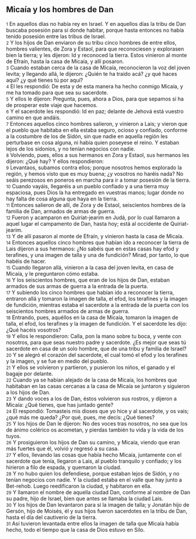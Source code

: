 == Micaía y los hombres de Dan ==

{{anchor|1}} <small>1</small> En aquellos días no había rey en Israel. Y en aquellos días la tribu de Dan buscaba posesión para sí donde habitar, porque hasta entonces no había tenido posesión entre las tribus de Israel.<br>
{{anchor|2}} <small>2</small> Y los hijos de Dan enviaron de su tribu cinco hombres de entre ellos, hombres valientes, de Zora y Estaol, para que reconociesen y explorasen bien la tierra; y les dijeron: Id y reconoced la tierra. Estos vinieron al monte de Efraín, hasta la casa de Micaía, y allí posaron.<br>
{{anchor|3}} <small>3</small> Cuando estaban cerca de la casa de Micaía, reconocieron la voz del joven levita; y llegando allá, le dijeron: ¿Quién te ha traído acá? ¿y qué haces aquí? ¿y qué tienes tú por aquí?<br>
{{anchor|4}} <small>4</small> El les respondió: De esta y de esta manera ha hecho conmigo Micaía, y me ha tomado para que sea su sacerdote.<br>
{{anchor|5}} <small>5</small> Y ellos le dijeron: Pregunta, pues, ahora a Dios, para que sepamos si ha de prosperar este viaje que hacemos.<br>
{{anchor|6}} <small>6</small> Y el sacerdote les respondió: Id en paz; delante de Jehová está vuestro camino en que andáis.<br>
{{anchor|7}} <small>7</small> Entonces aquellos cinco hombres salieron, y vinieron a Lais; y vieron que el pueblo que habitaba en ella estaba seguro, ocioso y confiado, conforme a la costumbre de los de Sidón, sin que nadie en aquella región les perturbase en cosa alguna, ni había quien poseyese el reino. Y estaban lejos de los sidonios, y no tenían negocios con nadie.<br>
{{anchor|8}} <small>8</small> Volviendo, pues, ellos a sus hermanos en Zora y Estaol, sus hermanos les dijeron: ¿Qué hay? Y ellos respondieron:<br>
{{anchor|9}} <small>9</small> Levantaos, subamos contra ellos; porque nosotros hemos explorado la región, y hemos visto que es muy buena; ¿y vosotros no haréis nada? No seáis perezosos en poneros en marcha para ir a tomar posesión de la tierra.<br>
{{anchor|10}} <small>10</small> Cuando vayáis, llegaréis a un pueblo confiado y a una tierra muy espaciosa, pues Dios la ha entregado en vuestras manos; lugar donde no hay falta de cosa alguna que haya en la tierra.<br>
{{anchor|11}} <small>11</small> Entonces salieron de allí, de Zora y de Estaol, seiscientos hombres de la familia de Dan, armados de armas de guerra.<br>
{{anchor|12}} <small>12</small> Fueron y acamparon en Quiriat-jearim en Judá, por lo cual llamaron a aquel lugar el campamento de Dan, hasta hoy; está al occidente de Quiriat-jearim.<br>
{{anchor|13}} <small>13</small> Y de allí pasaron al monte de Efraín, y vinieron hasta la casa de Micaía.<br>
{{anchor|14}} <small>14</small> Entonces aquellos cinco hombres que habían ido a reconocer la tierra de Lais dijeron a sus hermanos: ¿No sabéis que en estas casas hay efod y terafines, y una imagen de talla y una de fundición? Mirad, por tanto, lo que habéis de hacer.<br>
{{anchor|15}} <small>15</small> Cuando llegaron allá, vinieron a la casa del joven levita, en casa de Micaía, y le preguntaron cómo estaba.<br>
{{anchor|16}} <small>16</small> Y los seiscientos hombres, que eran de los hijos de Dan, estaban armados de sus armas de guerra a la entrada de la puerta.<br>
{{anchor|17}} <small>17</small> Y subiendo los cinco hombres que habían ido a reconocer la tierra, entraron allá y tomaron la imagen de talla, el efod, los terafines y la imagen de fundición, mientras estaba el sacerdote a la entrada de la puerta con los seiscientos hombres armados de armas de guerra.<br>
{{anchor|18}} <small>18</small> Entrando, pues, aquéllos en la casa de Micaía, tomaron la imagen de talla, el efod, los terafines y la imagen de fundición. Y el sacerdote les dijo: ¿Qué hacéis vosotros?<br>
{{anchor|19}} <small>19</small> Y ellos le respondieron: Calla, pon la mano sobre tu boca, y vente con nosotros, para que seas nuestro padre y sacerdote. ¿Es mejor que seas tú sacerdote en casa de un solo hombre, que de una tribu y familia de Israel?<br>
{{anchor|20}} <small>20</small> Y se alegró el corazón del sacerdote, el cual tomó el efod y los terafines y la imagen, y se fue en medio del pueblo.<br>
{{anchor|21}} <small>21</small> Y ellos se volvieron y partieron, y pusieron los niños, el ganado y el bagaje por delante.<br>
{{anchor|22}} <small>22</small> Cuando ya se habían alejado de la casa de Micaía, los hombres que habitaban en las casas cercanas a la casa de Micaía se juntaron y siguieron a los hijos de Dan.<br>
{{anchor|23}} <small>23</small> Y dando voces a los de Dan, éstos volvieron sus rostros, y dijeron a Micaía: ¿Qué tienes, que has juntado gente?<br>
{{anchor|24}} <small>24</small> El respondió: Tomasteis mis dioses que yo hice y al sacerdote, y os vais; ¿qué más me queda? ¿Por qué, pues, me decís: ¿Qué tienes?<br>
{{anchor|25}} <small>25</small> Y los hijos de Dan le dijeron: No des voces tras nosotros, no sea que los de ánimo colérico os acometan, y pierdas también tu vida y la vida de los tuyos.<br>
{{anchor|26}} <small>26</small> Y prosiguieron los hijos de Dan su camino, y Micaía, viendo que eran más fuertes que él, volvió y regresó a su casa.<br>
{{anchor|27}} <small>27</small> Y ellos, llevando las cosas que había hecho Micaía, juntamente con el sacerdote que tenía, llegaron a Lais, al pueblo tranquilo y confiado; y los hirieron a filo de espada, y quemaron la ciudad.<br>
{{anchor|28}} <small>28</small> Y no hubo quien los defendiese, porque estaban lejos de Sidón, y no tenían negocios con nadie. Y la ciudad estaba en el valle que hay junto a Bet-rehob. Luego reedificaron la ciudad, y habitaron en ella.<br>
{{anchor|29}} <small>29</small> Y llamaron el nombre de aquella ciudad Dan, conforme al nombre de Dan su padre, hijo de Israel, bien que antes se llamaba la ciudad Lais.<br>
{{anchor|30}} <small>30</small> Y los hijos de Dan levantaron para sí la imagen de talla; y Jonatán hijo de Gersón, hijo de Moisés, él y sus hijos fueron sacerdotes en la tribu de Dan, hasta el día del cautiverio de la tierra.<br>
{{anchor|31}} <small>31</small> Así tuvieron levantada entre ellos la imagen de talla que Micaía había hecho, todo el tiempo que la casa de Dios estuvo en Silo.<br>
